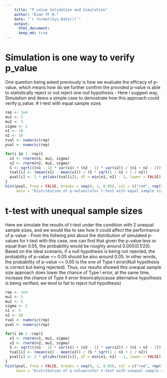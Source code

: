 ```yaml
---  
    title: "P_value Validation and Simulation"  
    author: "Evan YF W."  
    date: "`r format(Sys.Date())`"
    output: 
      html_document:
      keep_md: true
---  
```


# Simulation is one way to verify p_value
One question being asked previously is how we evaluate the efficacy of p-value, which means how do we further confirm the provided p-value is able to statistically reject or not reject one null hypothesis - Here I suggest way, Simulation and demo a simple case to demostrate how this approach could verify p_value.
# t-test with equal sample sizes
```r
rep <- 1e4
mu1 <- 5
mu2 <- 5
sigma <- 2
n1 <- 10
n2 <- 10
tval <- numeric(rep)
pval <- numeric(rep)

for(i in 1 :rep){
  x1 <- rnorm(n1, mu1, sigma)
  x2 <- rnorm(n2, mu2, sigma)
  S <- sqrt(((n1 - 1) * var(x1) + (n2 - 1) * var(x2)) / (n1 + n2 - 2))
  tval[i] <- (mean(x1) - mean(x2)) / (S * sqrt(1 / n1 + 1 / n2))
  pval[i] <- 2 * pt(abs(tval[i]), df = min(n1, n2) - 1, lower = FALSE)
}
hist(pval, freq = FALSE, breaks = seq(0, 1, 0.05), col = c("red", rep("white", 19)),
     main = "Distribution of p-values\nfor t-test with equal sample size")
```

# t-test with unequal sample sizes
Here we simulate the results of t-test under the condition with 2 unequal sample sizes, and we would like to see how it could affect the performance of p-value - From the follwing plot about the distribution of simulated p-values for t-test with this case, one can find that given the p-value less or equal than 0.05, the probability would be roughly around 0.005(0.1/20). Based on the ideal scenario, if a null hypothesis is being not rejected, the probability of p-value <= 0.05 should be also around 0.05. In other words, the probability of p-value <= 0.05 is the one of Type I error(Null hypothesis is correct but being rejected). Thus, our results showed this unequal sample size approach does lower the chance of Type I error, at the same time, increase the chance of Type II error theorically(cause alternative hypothesis is being verified, we tend to fail to reject hull hypothesis)
```r
rep <- 1e4
mu1 <- 5
mu2 <- 5
sigma <- 2
n1 <- 5
n2 <- 50
tval <- numeric(rep)
pval <- numeric(rep)

for(i in 1 :rep){
  x1 <- rnorm(n1, mu1, sigma)
  x2 <- rnorm(n2, mu2, sigma)
  S <- sqrt(((n1 - 1) * var(x1) + (n2 - 1) * var(x2)) / (n1 + n2 - 2))
  tval[i] <- (mean(x1) - mean(x2)) / (S * sqrt(1 / n1 + 1 / n2))
  pval[i] <- 2 * pt(abs(tval[i]), df = min(n1, n2) - 1, lower = FALSE)
}
hist(pval, freq = FALSE, breaks = seq(0, 1, 0.05), col = c("red", rep("white", 19)),
     main = "Distribution of p-values\nfor t-test with unequal sample size")
```


